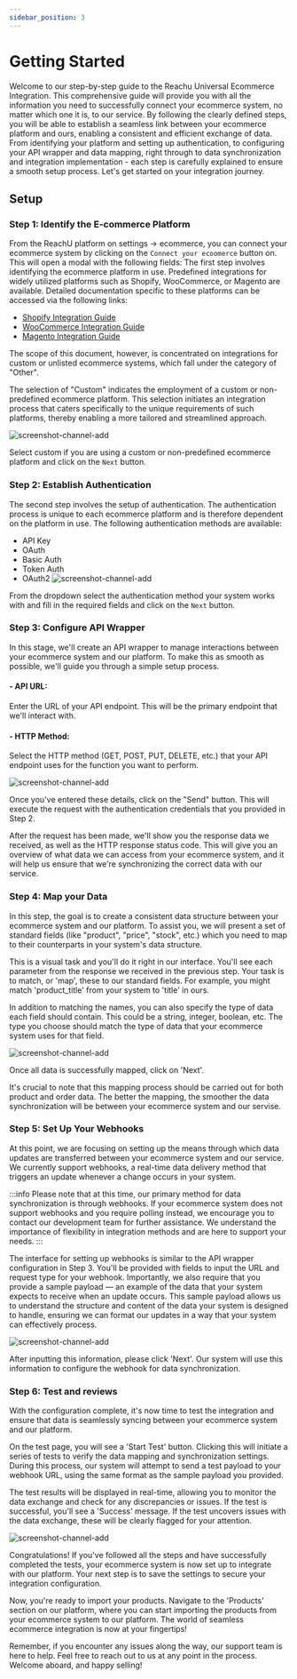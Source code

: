 ```yaml
---
sidebar_position: 3
---
```


# Getting Started

Welcome to our step-by-step guide to the Reachu Universal Ecommerce Integration.
This comprehensive guide will provide you with all the information you need to
successfully connect your ecommerce system, no matter which one it is, to our
service. By following the clearly defined steps, you will be able to establish a
seamless link between your ecommerce platform and ours, enabling a consistent
and efficient exchange of data. From identifying your platform and setting up
authentication, to configuring your API wrapper and data mapping, right through
to data synchronization and integration implementation - each step is carefully
explained to ensure a smooth setup process. Let's get started on your
integration journey.

## Setup

### Step 1: Identify the E-commerce Platform

From the ReachU platform on settings -> ecommerce, you can connect your
ecommerce system by clicking on the `Connect your ecoomerce` button on. This
will open a modal with the following fields: The first step involves identifying
the ecommerce platform in use. Predefined integrations for widely utilized
platforms such as Shopify, WooCommerce, or Magento are available. Detailed
documentation specific to these platforms can be accessed via the following
links:

- [ Shopify Integration Guide](https://support.reachu.io/en/articles/7546278-setting-up-reachu-with-shopify)
- [WooCommerce Integration Guide](https://support.reachu.io/en/articles/7546279-setting-up-reachu-with-woocommerce)
- [Magento Integration Guide](https://support.reachu.io/en/articles/7546280-setting-up-reachu-with-magento)

The scope of this document, however, is concentrated on integrations for custom
or unlisted ecommerce systems, which fall under the category of "Other".

The selection of "Custom" indicates the employment of a custom or non-predefined
ecommerce platform. This selection initiates an integration process that caters
specifically to the unique requirements of such platforms, thereby enabling a
more tailored and streamlined approach.

![screenshot-channel-add](/static/universal-ecommerce/step1.png)

Select custom if you are using a custom or non-predefined ecommerce platform and
click on the `Next` button.

### Step 2: Establish Authentication

The second step involves the setup of authentication. The authentication process
is unique to each ecommerce platform and is therefore dependent on the platform
in use. The following authentication methods are available:

- API Key
- OAuth
- Basic Auth
- Token Auth
- OAuth2 ![screenshot-channel-add](/static/universal-ecommerce/step2.png)

From the dropdown select the authentication method your system works with and
fill in the required fields and click on the `Next` button.

### Step 3: Configure API Wrapper

In this stage, we'll create an API wrapper to manage interactions between your
ecommerce system and our platform. To make this as smooth as possible, we'll
guide you through a simple setup process.

#### - API URL:

Enter the URL of your API endpoint. This will be the primary endpoint that we'll
interact with.

#### - HTTP Method:

Select the HTTP method (GET, POST, PUT, DELETE, etc.) that your API endpoint
uses for the function you want to perform.

![screenshot-channel-add](/static/universal-ecommerce/step3.png)

Once you've entered these details, click on the "Send" button. This will execute
the request with the authentication credentials that you provided in Step 2.

After the request has been made, we'll show you the response data we received,
as well as the HTTP response status code. This will give you an overview of what
data we can access from your ecommerce system, and it will help us ensure that
we're synchronizing the correct data with our service.

### Step 4: Map your Data

In this step, the goal is to create a consistent data structure between your
ecommerce system and our platform. To assist you, we will present a set of
standard fields (like "product", "price", "stock", etc.) which you need to map
to their counterparts in your system's data structure.

This is a visual task and you'll do it right in our interface. You'll see each
parameter from the response we received in the previous step. Your task is to
match, or 'map', these to our standard fields. For example, you might match
'product_title' from your system to 'title' in ours.

In addition to matching the names, you can also specify the type of data each
field should contain. This could be a string, integer, boolean, etc. The type
you choose should match the type of data that your ecommerce system uses for
that field.

![screenshot-channel-add](/static/universal-ecommerce/step4.png)

Once all data is successfully mapped, click on 'Next'.

It's crucial to note that this mapping process should be carried out for both
product and order data. The better the mapping, the smoother the data
synchronization will be between your ecommerce system and our servise.

### Step 5: Set Up Your Webhooks

At this point, we are focusing on setting up the means through which data
updates are transferred between your ecommerce system and our service. We
currently support webhooks, a real-time data delivery method that triggers an
update whenever a change occurs in your system.

:::info Please note that at this time, our primary method for data
synchronization is through webhooks. If your ecommerce system does not support
webhooks and you require polling instead, we encourage you to contact our
development team for further assistance. We understand the importance of
flexibility in integration methods and are here to support your needs. 
:::

The interface for setting up webhooks is similar to the API wrapper
configuration in Step 3. You'll be provided with fields to input the URL and
request type for your webhook. Importantly, we also require that you provide a
sample payload — an example of the data that your system expects to receive when
an update occurs. This sample payload allows us to understand the structure and
content of the data your system is designed to handle, ensuring we can format
our updates in a way that your system can effectively process.

![screenshot-channel-add](/static/universal-ecommerce/step5.png)

After inputting this information, please click 'Next'. Our system will use this
information to configure the webhook for data synchronization.

### Step 6: Test and reviews

With the configuration complete, it's now time to test the integration and
ensure that data is seamlessly syncing between your ecommerce system and our
platform.

On the test page, you will see a 'Start Test' button. Clicking this will
initiate a series of tests to verify the data mapping and synchronization
settings. During this process, our system will attempt to send a test payload to
your webhook URL, using the same format as the sample payload you provided.

The test results will be displayed in real-time, allowing you to monitor the
data exchange and check for any discrepancies or issues. If the test is
successful, you'll see a 'Success' message. If the test uncovers issues with the
data exchange, these will be clearly flagged for your attention.

![screenshot-channel-add](/static/universal-ecommerce/step6.png)

Congratulations! If you've followed all the steps and have successfully
completed the tests, your ecommerce system is now set up to integrate with our
platform. Your next step is to save the settings to secure your integration
configuration.

Now, you're ready to import your products. Navigate to the 'Products' section on
our platform, where you can start importing the products from your ecommerce
system to our platform. The world of seamless ecommerce integration is now at
your fingertips!

Remember, if you encounter any issues along the way, our support team is here to
help. Feel free to reach out to us at any point in the process. Welcome aboard,
and happy selling!
